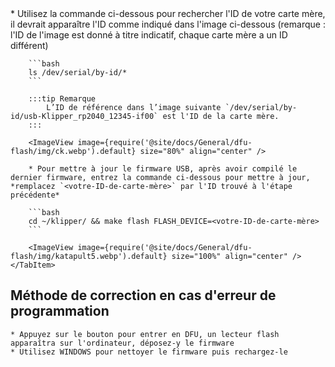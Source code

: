 <Tabs>
    <TabItem value="w" label="Programmation du firmware USB" default>
        * Utilisez la commande ci-dessous pour rechercher l'ID de votre carte mère, il devrait apparaître l'ID comme indiqué dans l'image ci-dessous (remarque : l'ID de l'image est donné à titre indicatif, chaque carte mère a un ID différent)

        ```bash
        ls /dev/serial/by-id/*
        ```

        :::tip Remarque
            L’ID de référence dans l’image suivante `/dev/serial/by-id/usb-Klipper_rp2040_12345-if00` est l'ID de la carte mère.
        :::

        <ImageView image={require('@site/docs/General/dfu-flash/img/ck.webp').default} size="80%" align="center" />

        * Pour mettre à jour le firmware USB, après avoir compilé le dernier firmware, entrez la commande ci-dessous pour mettre à jour, *remplacez `<votre-ID-de-carte-mère>` par l'ID trouvé à l'étape précédente*

        ```bash
        cd ~/klipper/ && make flash FLASH_DEVICE=<votre-ID-de-carte-mère>
        ```

        <ImageView image={require('@site/docs/General/dfu-flash/img/katapult5.webp').default} size="100%" align="center" />
    </TabItem>
</Tabs> 

## Méthode de correction en cas d'erreur de programmation
    * Appuyez sur le bouton pour entrer en DFU, un lecteur flash apparaîtra sur l'ordinateur, déposez-y le firmware
    * Utilisez WINDOWS pour nettoyer le firmware puis rechargez-le
